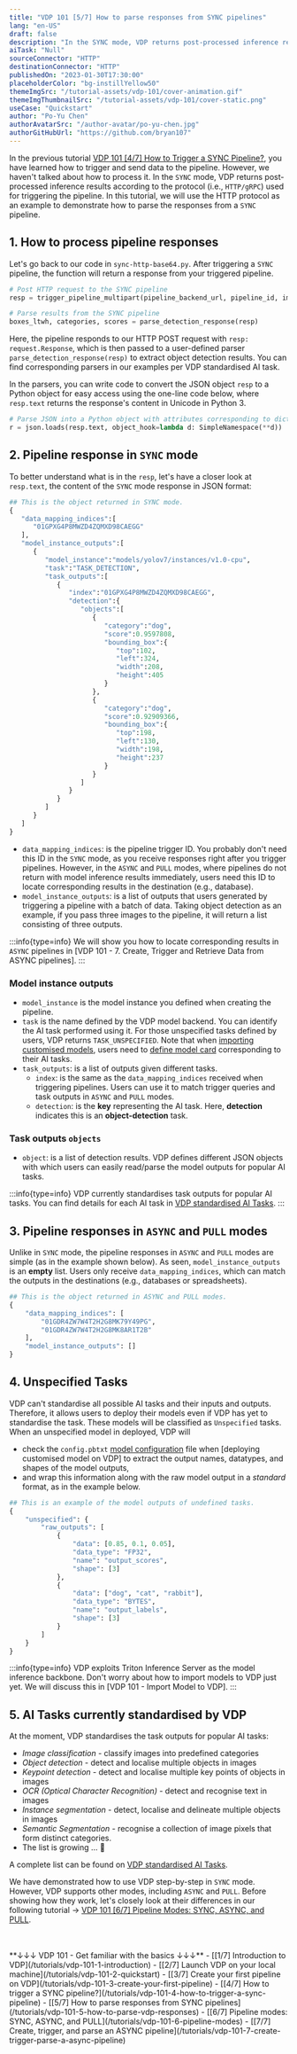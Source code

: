 ```yaml
---
title: "VDP 101 [5/7] How to parse responses from SYNC pipelines"
lang: "en-US"
draft: false
description: "In the SYNC mode, VDP returns post-processed inference results depending on the protocol (i.e., HTTP/gRPC) you use to trigger the pipeline. In this tutorial, we will use the HTTP protocol as an example to demonstrate how to understand and parse the responses from VDP."
aiTask: "Null"
sourceConnector: "HTTP"
destinationConnector: "HTTP"
publishedOn: "2023-01-30T17:30:00"
placeholderColor: "bg-instillYellow50"
themeImgSrc: "/tutorial-assets/vdp-101/cover-animation.gif"
themeImgThumbnailSrc: "/tutorial-assets/vdp-101/cover-static.png"
useCase: "Quickstart"
author: "Po-Yu Chen"
authorAvatarSrc: "/author-avatar/po-yu-chen.jpg"
authorGitHubUrl: "https://github.com/bryan107"
---
```


In the previous tutorial [VDP 101 [4/7] How to Trigger a SYNC Pipeline?](/tutorials/vdp-101-4-how-to-trigger-a-sync-pipeline), you have learned how to trigger and send data to the pipeline. However, we haven't talked about how to process it. In the `SYNC` mode, VDP returns post-processed inference results according to the protocol (i.e., `HTTP/gRPC`) used for triggering the pipeline. In this tutorial, we will use the HTTP protocol as an example to demonstrate how to parse the responses from a `SYNC` pipeline.

## 1. How to process pipeline responses

Let's go back to our code in `sync-http-base64.py`. After triggering a `SYNC` pipeline, the function will return a response from your triggered pipeline.

```python
# Post HTTP request to the SYNC pipeline
resp = trigger_pipeline_multipart(pipeline_backend_url, pipeline_id, img_folder, img_names)

# Parse results from the SYNC pipeline
boxes_ltwh, categories, scores = parse_detection_response(resp)
```

Here, the pipeline responds to our HTTP POST request with `resp: request.Response`, which is then passed to a user-defined parser `parse_detection_response(resp)` to extract object detection results. You can find corresponding parsers in our examples per VDP standardised AI task.

In the parsers, you can write code to convert the JSON object `resp` to a Python object for easy access using the one-line code below, where `resp.text` returns the response's content in Unicode in Python 3.

```python
# Parse JSON into a Python object with attributes corresponding to dict keys.
r = json.loads(resp.text, object_hook=lambda d: SimpleNamespace(**d))
```

## 2. Pipeline response in `SYNC` mode

To better understand what is in the `resp`, let's have a closer look at `resp.text`, the content of the `SYNC` mode response in JSON format:

```python
## This is the object returned in SYNC mode.
{
   "data_mapping_indices":[
      "01GPXG4P8MWZD4ZQMXD98CAEGG"
   ],
   "model_instance_outputs":[
      {
         "model_instance":"models/yolov7/instances/v1.0-cpu",
         "task":"TASK_DETECTION",
         "task_outputs":[
            {
               "index":"01GPXG4P8MWZD4ZQMXD98CAEGG",
               "detection":{
                  "objects":[
                     {
                        "category":"dog",
                        "score":0.9597808,
                        "bounding_box":{
                           "top":102,
                           "left":324,
                           "width":208,
                           "height":405
                        }
                     },
                     {
                        "category":"dog",
                        "score":0.92909366,
                        "bounding_box":{
                           "top":198,
                           "left":130,
                           "width":198,
                           "height":237
                        }
                     }
                  ]
               }
            }
         ]
      }
   ]
}
```

- `data_mapping_indices`: is the pipeline trigger ID. You probably don't need this ID in the `SYNC` mode, as you receive responses right after you trigger pipelines. However, in the `ASYNC` and `PULL` modes, where pipelines do not return with model inference results immediately, users need this ID to locate corresponding results in the destination (e.g., database).
- `model_instance_outputs`: is a list of outputs that users generated by triggering a pipeline with a batch of data. Taking object detection as an example, if you pass three images to the pipeline, it will return a list consisting of three outputs.

:::info{type=info}
We will show you how to locate corresponding results in `ASYNC` pipelines in [VDP 101 - 7. Create, Trigger and Retrieve Data from ASYNC pipelines].
:::

### Model instance outputs

- `model_instance` is the model instance you defined when creating the pipeline.
- `task` is the name defined by the VDP model backend. You can identify the AI task performed using it. For those unspecified tasks defined by users, VDP returns `TASK_UNSPECIFIED`. Note that when [importing customised models](https://www.instill.tech/docs/import-models/overview), users need to [define model card](/docs/prepare-models/model-card) corresponding to their AI tasks.
- `task_outputs`: is a list of outputs given different tasks.
  - `index`: is the same as the `data_mapping_indices` received when triggering pipelines. Users can use it to match trigger queries and task outputs in `ASYNC` and `PULL` modes.
  - `detection`: is the **key** representing the AI task. Here, **detection** indicates this is an **object-detection** task.

### Task outputs `objects`

- `object`: is a list of detection results. VDP defines different JSON objects with which users can easily read/parse the model outputs for popular AI tasks.

:::info{type=info}
VDP currently standardises task outputs for popular AI tasks. You can find details for each AI task in [VDP standardised AI Tasks](/docs/core-concepts/ai-task).
:::

## 3. Pipeline responses in `ASYNC` and `PULL` modes

Unlike in `SYNC` mode, the pipeline responses in `ASYNC` and `PULL` modes are simple (as in the example shown below). As seen, `model_instance_outputs` is an **empty** list. Users only receive `data_mapping_indices`, which can match the outputs in the destinations (e.g., databases or spreadsheets).

```python
## This is the object returned in ASYNC and PULL modes.
{
	"data_mapping_indices": [
		"01GDR4ZW7W4T2H2G8MK79Y49PG",
		"01GDR4ZW7W4T2H2G8MK8AR1T2B"
	],
	"model_instance_outputs": []
}
```

## 4. Unspecified Tasks

VDP can't standardise all possible AI tasks and their inputs and outputs. Therefore, it allows users to deploy their models even if VDP has yet to standardise the task. These models will be classified as `Unspecified` tasks. When an unspecified model in deployed, VDP will

- check the `config.pbtxt` [model configuration](https://docs.nvidia.com/deeplearning/triton-inference-server/user-guide/docs/user_guide/model_configuration.html) file when [deploying customised model on VDP] to extract the output names, datatypes, and shapes of the model outputs,
- and wrap this information along with the raw model output in a _standard_ format, as in the example below.

```python
## This is an example of the model outputs of undefined tasks.
{
	"unspecified": {
		"raw_outputs": [
			{
				"data": [0.85, 0.1, 0.05],
				"data_type": "FP32",
				"name": "output_scores",
				"shape": [3]
			},
			{
				"data": ["dog", "cat", "rabbit"],
				"data_type": "BYTES",
				"name": "output_labels",
				"shape": [3]
			}
		]
	}
}
```

:::info{type=info}
VDP exploits Triton Inference Server as the model inference backbone. Don't worry about how to import models to VDP just yet. We will discuss this in [VDP 101 - Import Model to VDP].
:::

## 5. AI Tasks currently standardised by VDP

At the moment, VDP standardises the task outputs for popular AI tasks:

- _Image classification_ - classify images into predefined categories
- _Object detection_ - detect and localise multiple objects in images
- _Keypoint detection_ - detect and localise multiple key points of objects in images
- _OCR (Optical Character Recognition)_ - detect and recognise text in images
- _Instance segmentation_ - detect, localise and delineate multiple objects in images
- _Semantic Segmentation -_ recognise a collection of image pixels that form distinct categories.
- The list is growing ... 🌱

A complete list can be found on [VDP standardised AI Tasks](https://www.instill.tech/docs/core-concepts/ai-task).

We have demonstrated how to use VDP step-by-step in `SYNC` mode. However, VDP supports other modes, including `ASYNC` and `PULL`. Before showing how they work, let's closely look at their differences in our following tutorial → [VDP 101 [6/7] Pipeline Modes: SYNC, ASYNC, and PULL](/tutorials/vdp-101-6-pipeline-modes).

<br />
<br />
**↓↓↓ VDP 101 - Get familiar with the basics ↓↓↓** - [[1/7] Introduction to
VDP](/tutorials/vdp-101-1-introduction) - [[2/7] Launch VDP on your local
machine](/tutorials/vdp-101-2-quickstart) - [[3/7] Create your first pipeline on
VDP](/tutorials/vdp-101-3-create-your-first-pipeline) - [[4/7] How to trigger a
SYNC pipeline?](/tutorials/vdp-101-4-how-to-trigger-a-sync-pipeline) - [[5/7]
How to parse responses from SYNC
pipelines](/tutorials/vdp-101-5-how-to-parse-vdp-responses) - [[6/7] Pipeline
modes: SYNC, ASYNC, and PULL](/tutorials/vdp-101-6-pipeline-modes) - [[7/7]
Create, trigger, and parse an ASYNC
pipeline](/tutorials/vdp-101-7-create-trigger-parse-a-async-pipeline)
